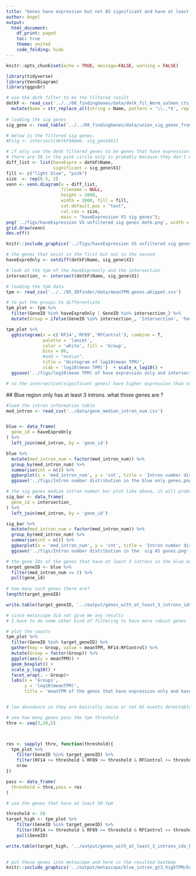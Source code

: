 ```yaml
---
title: "Genes have expression but not AS significant and have at least three introns"
author: Angel
output:
  html_document:
    df_print: paged
    toc: true
    theme: united
    code_folding: hide
---
```


```r
knitr::opts_chunk$set(echo = TRUE, message=FALSE, warning = FALSE)
```

```r
library(tidyverse)
library(VennDiagram)
library(ggpubr)
```

```r
# use the detk filter to be the filtered result
detkF <- read_csv('../../08_findingGenes/data/detk_fil_Norm_salmon_cts_replicate1_matrix.csv') %>%
  mutate(Name = str_replace_all(string = Name, pattern = '\\..*$', replacement = '')) 
  
# loading the sig genes
sig_gene <- read_table('../../08_findingGenes/data/union_sig_genes_from_3_analysis.txt', col_names = F)

# below is the filtered sig genes.
#Fsig <- intersect(detkF$Name, sig_gene$X1)
```

```r
# if only use the detk filtered genes to be genes that have expression
# there are 56 in the pink circle only is probably because they don't exist in the annotation file salmon used in the first place.
diff_list <- list(haveExpre = detkF$Name,
                  significant = sig_gene$X1)
fill <- c("light blue", "pink")
size  <- rep(0.5, 2)
venn <- venn.diagram(x = diff_list, 
                     filename = NULL,
                     height = 2000,
                     width = 2000, fill = fill,
                     cat.default.pos = "text", 
                     cat.cex = size,
                     main = "haveExpression VS sig genes");
png('../figs/haveExpression VS unfiltered sig genes detk.png', width = 4, height = 4, units = 'in', res = 300)
grid.draw(venn)
dev.off()
```
```r
knitr::include_graphics('../figs/haveExpression VS unfiltered sig genes detk.png', dpi = 300)
```

```r
# the genes that exist in the first but not in the second
haveExpreOnly <- setdiff(detkF$Name, sig_gene$X1)

```

```r
# look at the tpm of the haveExpreonly and the intersection
intersection_ <- intersect(detkF$Name, sig_gene$X1)

# loading the tpm data
tpm <- read_csv('../../05_IRfinder/data/meanTPM.genes.whippet.csv')

# to put the groups to differentiate
tpm_plot <- tpm %>%
  filter(GeneID %in% haveExpreOnly | GeneID %in% intersection_) %>%
  mutate(Group = ifelse(GeneID %in% intersection_, 'Intersection', 'haveExpreOnly'))
```

```r
tpm_plot %>%
  gghistogram(x = c('RF14','RF89','RFControl'), combine = T, 
              palette = 'lancet',
              color = 'white', fill = 'Group', 
              bins = 80,
              #add = "median",
              title = 'Histogram of log10(mean TPM)',
              xlab = 'log10(mean TPM)')  + scale_x_log10() +
  ggsave('../figs/log10(mean TPM) of have expression only and intersection genes.jpg', width = 8, height = 6)

# so the intersection(significant genes) have higher expression than others, which is great!
```

 ## Blue region only has at least 3 introns. what those genes are ?
 
```r
#load the intron information table
med_intron <- read_csv('../data/gene_median_intron_num.csv')


blue <- data_frame(
  gene_id = haveExpreOnly
) %>%
  left_join(med_intron, by = 'gene_id')

blue %>%
  mutate(med_intron_num = factor(med_intron_num)) %>%
  group_by(med_intron_num) %>%
  summarise(cnt = n()) %>%
  ggbarplot(x = 'med_intron_num', y = 'cnt', title = 'Intron number distribution in the blue only genes', label = T) +
  ggsave('../figs/Intron number distribution in the blue only genes.png', width = 12, height = 6)
```
 

 
```r
# the sig genes median intron number bar plot like above, it will probably inversed.
sig_bar <- data_frame(
  gene_id = intersection_
) %>%
  left_join(med_intron, by = 'gene_id')

sig_bar %>%
  mutate(med_intron_num = factor(med_intron_num)) %>%
  group_by(med_intron_num) %>%
  summarise(cnt = n()) %>%
  ggbarplot(x = 'med_intron_num', y = 'cnt', title = 'Intron number distribution in the sig AS genes', label = T) +
  ggsave('../figs/Intron number distribution in the  sig AS genes.png', width = 12, height = 6)
```
 
 
```r
# the gene IDs of the genes that have at least 3 introns in the blue only region
target_geneID <- blue %>%
  filter(med_intron_num >= 3) %>%
  pull(gene_id) 
  
# how many such genes there are?
length(target_geneID)

write.table(target_geneID, '../output/genes_with_at_least_3_introns_ids.txt', quote = F, col.names = F, row.names = F)# put that in metascape and see what turns out
```

```r
# since metascape did not give me any results
# I have to do some other kind of filtering to have more robust genes

# plot the counts 
tpm_plot %>%
  filter(GeneID %in% target_geneID) %>%
  gather(key = Group, value = meanTPM, RF14:RFControl) %>%
  mutate(Group = factor(Group)) %>%
  ggplot(aes(y = meanTPM)) +
  geom_boxplot() +
  scale_y_log10() + 
  facet_wrap(. ~ Group)+
  labs(x = 'Groups', 
       y = 'log10(meanTPM)', 
       title = 'meanTPM of the genes that have expression only and have at least 3 introns')


# low abundance so they are basically noise or not AS events detectable?

```

```r
# see how many genes pass the tpm threshold
thre <- seq(5,50,5)



res <- sapply( thre, function(threshold){
  tpm_plot %>%
    filter(GeneID %in% target_geneID) %>%
    filter(RF14 >= threshold & RF89 >= threshold & RFControl >= threshold) %>%
    nrow
})

pass <- data_frame(
  threshold = thre,pass = res
)

# use the genes that have at least 50 tpm

threshold <- 50
target_high <- tpm_plot %>%
    filter(GeneID %in% target_geneID) %>%
    filter(RF14 >= threshold & RF89 >= threshold & RFControl >= threshold) %>%
    pull(GeneID)

write.table(target_high, '../output/genes_with_at_least_3_introns_ids_highTPM.txt', quote = F, col.names = F, row.names = F)
  
```

```r
# put these genes into metascape and here is the resulted heatmap
knitr::include_graphics('../output/metascape/blue_intron_gt3_highTPM/Enrichment_heatmap/HeatmapSelectedGO.png')

```

